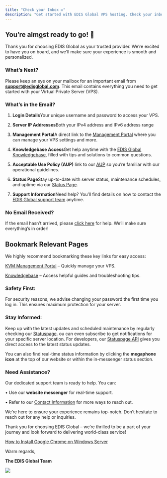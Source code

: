 ```yaml
---
title: "Check your Inbox ✉️"
description: "Get started with EDIS Global VPS hosting. Check your inbox for login details, server IP addresses, and access to the management portal to set up your virtual private server quickly and easily."
---
```


## You’re alm<u>o</u>st ready to go! 🚀

Thank you for choosing EDIS Global as your trusted provider. We’re excited to have you on board, and we’ll make sure your experience is smooth and personalized.

### What’s Next?

Please keep an eye on your mailbox for an important email from [**support@edisglobal.com**](mailto:support@edisglobal.com). This email contains everything you need to get started with your Virtual Private Server (VPS).

### What’s in the Email?

1. **Login Details**Your unique username and password to access your VPS.

2. **Server IP Addresses**Both your IPv4 address and IPv6 address range

3. **Management Portal**A direct link to the <a href="https://manage.edisglobal.com/clientarea.php" target="_blank">Management Portal</a> where you can manage your VPS settings and more.

4. **Knowledgebase Access**Get help anytime with the <a href="https://docs.edisglobal.com" target="_blank">EDIS Global Knowledgebase</a>, filled with tips and solutions to common questions.

5. **Acceptable Use Policy (AUP)** link to our <a href="https://docs.edisglobal.com/acceptable-use-policy" target="_blank">AUP</a> so you’re familiar with our operational guidelines.

6. **Status Page**Stay up-to-date with server status, maintenance schedules, and uptime via our <a href="https://status.edis.global" target="_blank">Status Page</a>.

7. **Support Information**Need help? You’ll find details on how to contact the <a href="https://www.edisglobal.com/contact" target="_blank">EDIS Global support team</a> anytime.

### **No Email Received?**

If the email hasn’t arrived, please [click here](https://docs.edisglobal.com/email-with-password-not-received-solution) for help. We’ll make sure everything’s in order!

## **Bookmark Relevant Pages**

We highly recommend bookmarking these key links for easy access:

[KVM Management Portal](https://manage.edisglobal.com/clientarea.php) – Quickly manage your VPS.

[Knowledgebase](https://docs.edisglobal.com) – Access helpful guides and troubleshooting tips.

### **Safety First:**

For security reasons, we advise changing your password the first time you log in. This ensures maximum protection for your server.

### **Stay Informed:**

Keep up with the latest updates and scheduled maintenance by regularly checking our <a href="https://status.edis.global" target="_blank">Statuspage</a>. ou can even subscribe to get notifications for your specific server location. For developers, our <a href="https://status.edis.global/api" target="_blank">Statuspage API</a> gives you direct access to the latest status updates.

You can also find real-time status information by clicking the **megaphone icon** at the top of our website or within the in-messenger status section.

### **Need Assistance?**

Our dedicated support team is ready to help. You can:

• Use our **website messenger** for real-time support.

• Refer to our [Contact Information](https://www.edisglobal.com/contact) for more ways to reach out.

We’re here to ensure your experience remains top-notch. Don’t hesitate to reach out for any help or inquiries.

Thank you for choosing EDIS Global – we’re thrilled to be a part of your journey and look forward to delivering world-class service!

[How to Install Google Chrome on Windows Server](../advanced-setup-guides/how-to-install-google-chrome-on-windows-server)

Warm regards,

**The EDIS Global Team**

![](/assets/m9tdma29_95LwshskbP0D_edis-vps-world-coverage-map-2710613844.jpg)
